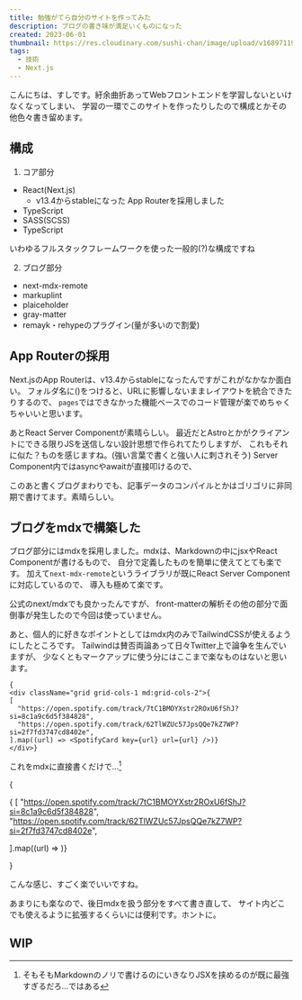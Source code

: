 ```yaml
---
title: 勉強がてら自分のサイトを作ってみた
description: ブログの書き味が満足いくものになった
created: 2023-06-01
thumbnail: https://res.cloudinary.com/sushi-chan/image/upload/v1689711992/tech/build-my-website/nextjs_ho2z0d.png
tags:
  - 技術
  - Next.js
---
```


こんにちは、すしです。紆余曲折あってWebフロントエンドを学習しないといけなくなってしまい、
学習の一環でこのサイトを作ったりしたので構成とかその他色々書き留めます。

## 構成

1. コア部分
- React(Next.js)
  - v13.4からstableになった App Routerを採用しました
- TypeScript
- SASS(SCSS)
- TypeScript

いわゆるフルスタックフレームワークを使った一般的(?)な構成ですね

2. ブログ部分
- next-mdx-remote
- markuplint
- plaiceholder
- gray-matter
- remayk・rehypeのプラグイン(量が多いので割愛)



## App Routerの採用
Next.jsのApp Routerは、v13.4からstableになったんですがこれがなかなか面白い。
フォルダ名に()をつけると、URLに影響しないままレイアウトを統合できたりするので、
`pages`ではできなかった機能ベースでのコード管理が楽でめちゃくちゃいいと思います。

あとReact Server Componentが素晴らしい。
最近だとAstroとかがクライアントにできる限りJSを送信しない設計思想で作られてたりしますが、
これもそれに似た？ものを感じますね。(強い言葉で書くと強い人に刺されそう)
Server Component内ではasyncやawaitが直接叩けるので、

このあと書くブログまわりでも、記事データのコンパイルとかはゴリゴリに非同期で書けてます。素晴らしい。

## ブログをmdxで構築した
ブログ部分にはmdxを採用しました。mdxは、Markdownの中にjsxやReact Componentが書けるもので、
自分で定義したものを簡単に使えてとても楽です。
加えて`next-mdx-remote`というライブラリが既にReact Server Componentに対応しているので、
導入も極めて楽です。

公式のnext/mdxでも良かったんですが、
front-matterの解析その他の部分で面倒事が発生したので今回は使っていません。

あと、個人的に好きなポイントとしてはmdx内のみでTailwindCSSが使えるようにしたところです。
Tailwindは賛否両論あって日々Twitter上で論争を生んでいますが、
少なくともマークアップに使う分にはここまで楽なものはないと思います。

```mdx
{
<div className="grid grid-cols-1 md:grid-cols-2">{
[
  "https://open.spotify.com/track/7tC1BMOYXstr2ROxU6fShJ?si=8c1a9c6d5f384828",
  "https://open.spotify.com/track/62TlWZUc57JpsQQe7kZ7WP?si=2f7fd3747cd8402e",
].map((url) => <SpotifyCard key={url} url={url} />)}
</div>}
```

これをmdxに直接書くだけで...[^1]
[^1]: そもそもMarkdownのノリで書けるのにいきなりJSXを挟めるのが既に最強すぎるだろ...ではある

{<div className="grid grid-cols-1 md:grid-cols-2">{
[
  "https://open.spotify.com/track/7tC1BMOYXstr2ROxU6fShJ?si=8c1a9c6d5f384828",
  "https://open.spotify.com/track/62TlWZUc57JpsQQe7kZ7WP?si=2f7fd3747cd8402e",

].map((url) => <SpotifyCard key={url} url={url} />)}
</div>}

こんな感じ、すごく楽でいいですね。

あまりにも楽なので、後日mdxを扱う部分をすべて書き直して、
サイト内どこでも使えるように拡張するくらいには便利です。ホントに。


## WIP
